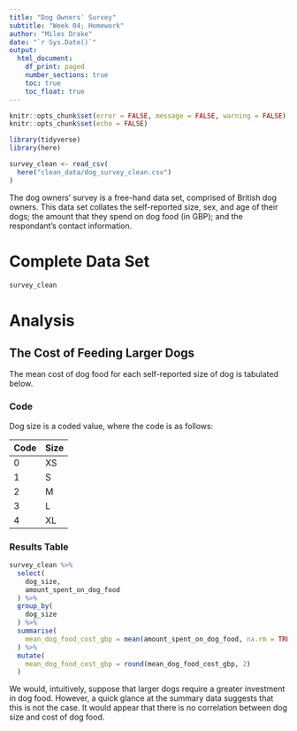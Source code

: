 ```yaml
---
title: "Dog Owners' Survey"
subtitle: "Week 04; Homework"
author: "Miles Drake"
date: "`r Sys.Date()`"
output:
  html_document:
    df_print: paged
    number_sections: true
    toc: true
    toc_float: true
---
```


```r
knitr::opts_chunk$set(error = FALSE, message = FALSE, warning = FALSE)
knitr::opts_chunk$set(echo = FALSE)
```

```r
library(tidyverse)
library(here)
```

```r
survey_clean <- read_csv(
  here("clean_data/dog_survey_clean.csv")
)
```

The dog owners' survey is a free-hand data set, comprised of British dog owners. This data set collates the self-reported size, sex, and age of their dogs; the amount that they spend on dog food (in GBP); and the respondant's contact information.

# Complete Data Set

```r
survey_clean
```

# Analysis

## The Cost of Feeding Larger Dogs

The mean cost of dog food for each self-reported size of dog is tabulated below.

### Code

Dog size is a coded value, where the code is as follows:

| Code | Size |
|------|------|
| 0    | XS   |
| 1    | S    |
| 2    | M    |
| 3    | L    |
| 4    | XL   |


### Results Table

```r
survey_clean %>% 
  select(
    dog_size,
    amount_spent_on_dog_food
  ) %>% 
  group_by(
    dog_size
  ) %>% 
  summarise(
    mean_dog_food_cost_gbp = mean(amount_spent_on_dog_food, na.rm = TRUE)
  ) %>% 
  mutate(
    mean_dog_food_cost_gbp = round(mean_dog_food_cost_gbp, 2)
  )
```

We would, intuitively, suppose that larger dogs require a greater investment in dog food. However, a quick glance at the summary data suggests that this is not the case. It would appear that there is no correlation between dog size and cost of dog food.
